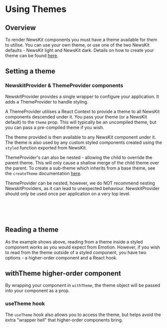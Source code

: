 

# Using Themes

## Overview

To render NewsKit components you must have a theme available for them to utilise. You can use your own theme, or use one of the two NewsKit defaults - NewsKit light and NewsKit dark. Details on how to create your theme can be found [here](/theme/theming/creating-a-theme).

## Setting a theme

### NewskitProvider & ThemeProvider components

NewskitProvider provides a single wrapper to configure your application. It adds a ThemeProvider to handle styling.


A ThemeProvider utilises a React Context to provide a theme to all NewsKit components descended under it. You pass your theme (or a NewsKit default) to the `theme` prop. This will typically be an uncompiled theme, but you can pass a pre-compiled theme if you wish.

<CodeFromFile path="examples/theming/theme-provider.tsx" />

The theme provided is then available to any NewsKit component under it. The theme is also used by any custom styled components created using the `styled` function exported from NewsKit.

<CodeFromFile path="examples/theming/styled.tsx" />

ThemeProvider's can also be nested - allowing the child to override the parent theme. This will only cause a shallow merge of the child theme over the parent. To create a sub-theme which inherits from a base theme, see the `createTheme` documentation [here](/theme/theming/creating-a-theme).

<InlineMessage overri>ThemeProvider can be nested, however, we do NOT recommend nesting NewskitProviders, as it can lead to unexpected behaviour. NewskitProvider should only be used once per application on a very top level.
</InlineMessage>

<br />
<br />
<br />


<CodeFromFile path="examples/theming/nested-theme-provider.tsx" />

## Reading a theme

As the example shows above, reading from a theme inside a styled component works as you would expect from Emotion. However, if you wish to read from the theme outside of a styled component, you have two options - a higher-order component and a React hook.

## withTheme higher-order component

By wrapping your component in `withTheme`, the theme object will be passed into your component as a prop.

<CodeFromFile path="examples/theming/with-theme.tsx" />

### useTheme hook

The `useTheme` hook also allows you to access the theme, but helps avoid the extra "wrapper hell" that higher-order components bring.

<CodeFromFile path="examples/theming/use-theme.tsx" />
